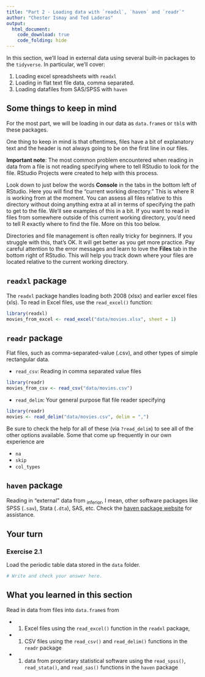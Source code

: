 ```yaml
---
title: "Part 2 - Loading data with `readxl`, `haven` and `readr`"
author: "Chester Ismay and Ted Laderas"
output: 
  html_document:
    code_download: true
    code_folding: hide
---
```


In this section, we'll load in external data using several built-in packages to the `tidyverse`. In particular, we'll cover:

1. Loading excel spreadsheets with `readxl`
2. Loading in flat text file data, comma separated.
3. Loading datafiles from SAS/SPSS with `haven`


## Some things to keep in mind

For the most part, we will be loading in our data as `data.frame`s or `tbl`s with these packages. 

One thing to keep in mind is that oftentimes, files have a bit of explanatory text and the header is not always going to be on the first line in our files.

**Important note**: The most common problem encountered when reading in data from a file is not reading specifying where to tell RStudio to look for the file. RStudio Projects were created to help with this process.

Look down to just below the words **Console** in the tabs in the bottom left of RStudio. Here you will find the "current working directory." This is where R is working from at the moment. You can assess all files relative to this directory without doing anything extra at all in terms of specifying the path to get to the file. We'll see examples of this in a bit. If you want to read in files from somewhere outside of this current working directory, you'd need to tell R exactly where to find the file. More on this too below.

Directories and file management is often really tricky for beginners. If you struggle with this, that's OK. It will get better as you get more practice. Pay careful attention to the error messages and learn to love the **Files** tab in the bottom right of RStudio. This will help you track down where your files are located relative to the current working directory.

## `readxl` package

The `readxl` package handles loading both 2008 (xlsx) and earlier excel files (xls). To read in Excel files, use the `read_excel()` function:

```r
library(readxl)
movies_from_excel <- read_excel("data/movies.xlsx", sheet = 1)
```


## `readr` package

Flat files, such as comma-separated-value (.csv), and other types of simple rectangular data.

- `read_csv`: Reading in comma separated value files

```r
library(readr)
movies_from_csv <- read_csv("data/movies.csv")
```

- `read_delim`: Your general purpose flat file reader specifying 

```r
library(readr)
movies <- read_delim("data/movies.csv", delim = ",")
```

Be sure to check the help for all of these (via `?read_delim`) to see all of the other options available. Some that come up frequently in our own experience are 

- `na`
- `skip`
- `col_types`

## `haven` package

Reading in "external" data from ~inferior~, I mean, other software packages like SPSS (`.sav`), Stata (`.dta`), SAS, etc. Check the [haven package website](http://haven.tidyverse.org/) for assistance.



## Your turn

### Exercise 2.1

Load the periodic table data stored in the `data` folder.

```r
# Write and check your answer here.
```

## What you learned in this section

Read in data from files into `data.frame`s from

- 1. Excel files using the `read_excel()` function in the `readxl` package,
- 1. CSV files using the `read_csv()` and `read_delim()` functions in the `readr` package
- 1. data from proprietary statistical software using the `read_spss()`, `read_stata()`, and `read_sas()` functions in the `haven` package


